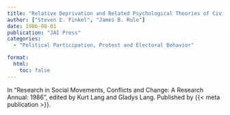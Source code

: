 ```yaml
---
title: "Relative Deprivation and Related Psychological Theories of Civil Violence: A Critical Review"
author: ["Steven E. Finkel", "James B. Rule"]
date: 1986-08-01
publication: "JAI Press"
categories:
  - "Political Participation, Protest and Electoral Behavior"

format:
  html:
    toc: false
---
```


In "Research in Social Movements, Conflicts and Change: A Research Annual: 1986", edited by Kurt Lang and Gladys Lang. Published by {{< meta publication >}}.
